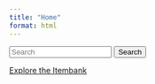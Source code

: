 ```yaml
---
title: "Home"
format: html
---
```


```{=html}        
 <form class="d-flex">
        <input class="form-control me-sm-2" type="search" placeholder="Search">
        <button class="btn btn-secondary my-2 my-sm-0" type="submit">Search</button>
      </form>
      <a href="items-df.qmd" class="btn btn-outline-primary">Explore the Itembank</a>
```

